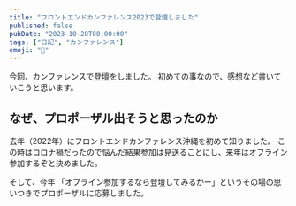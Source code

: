 ```yaml
---
title: "フロントエンドカンファレンス2023で登壇しました"
published: false
pubDate: "2023-10-28T00:00:00"
tags: ["日記", "カンファレンス"]
emoji: "🌊"
---
```


今回、カンファレンスで登壇をしました。
初めての事なので、感想など書いていこうと思います。

## なぜ、プロポーザル出そうと思ったのか

去年（2022年）にフロントエンドカンファレンス沖縄を初めて知りました。
この時はコロナ禍だったので悩んだ結果参加は見送ることにし、来年はオフライン参加するぞと決めました。

そして、今年
「オフライン参加するなら登壇してみるかー」というその場の思いつきでプロポーザルに応募しました。

